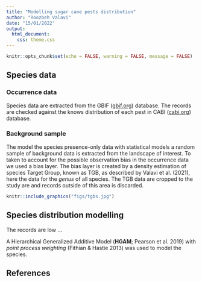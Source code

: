 ---
title: "Modelling sugar cane pests distribution"
author: "Roozbeh Valavi"
date: "15/01/2022"
output:
  html_document:
    css: theme.css
---

```{r setup, include=FALSE}
knitr::opts_chunk$set(echo = FALSE, warning = FALSE, message = FALSE)
```

## Species data
### Occurrence data
Species data are extracted from the GBIF ([gbif.org](https://www.gbif.org)) database. The records are checked against the knows distribution of each pest in CABI ([cabi.org](https://www.cabi.org)) database.


### Background sample
The model the species presence-only data with statistical models a random sample of background data is extracted from the landscape of interest. To taken to account for the possible observation bias in the occurrence data we used a bias layer. The bias layer is created by a density estimation of species Target Group, known as TGB, as described by Valavi et al. (2021), here the data for the *genus* of all species. The TGB data are cropped to the study are and records outside of this area is discarded.


```{r}
knitr::include_graphics("figs/tgbs.jpg")

```


## Species distribution modelling
The records are low ...

A Hierarchical Generalized Additive Model (**HGAM**; Pearson et al. 2019) with *point process weighting* (Fithian & Hastie 2013) was used to model the species.








## References

